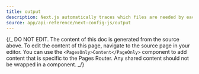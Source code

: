 ```yaml
---
title: output
description: Next.js automatically traces which files are needed by each page to allow for easy deployment of your application. Learn how it works here.
source: app/api-reference/next-config-js/output
---
```


{/_ DO NOT EDIT. The content of this doc is generated from the source above. To edit the content of this page, navigate to the source page in your editor. You can use the `<PagesOnly>Content</PageOnly>` component to add content that is specific to the Pages Router. Any shared content should not be wrapped in a component. _/}
